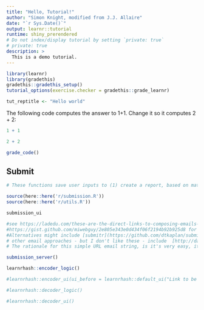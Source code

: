 ```yaml
---
title: "Hello, Tutorial!"
author: "Simon Knight, modified from J.J. Allaire"
date: "`r Sys.Date()`"
output: learnr::tutorial
runtime: shiny_prerendered
# Do not index/display tutorial by setting `private: true`
# private: true
description: >
  This is a demo tutorial.
---
```


```r
library(learnr)
library(gradethis)
gradethis::gradethis_setup()
tutorial_options(exercise.checker = gradethis::grade_learnr)

tut_reptitle <- "Hello world"
```

The following code computes the answer to 1+1. Change it so it computes 2 + 2:

```r
1 + 1
```

```r
2 + 2
```

```r
grade_code()
```


## Submit

```r
# These functions save user inputs to (1) create a report, based on mattblackwell/qsslearnr, see R directory/sourced below, and (2) take this output and use learnrhash::encode_obj, this function(output) { base64enc::base64encode(memCompress(serialized(output, NULL), compress = "bzip2")) } - (see code for pretty). It serializes, compresses, and encodes.  

source(here::here('r/submission.R'))
source(here::here('r/utils.R'))

submission_ui

#see https://ladedu.com/these-are-the-direct-links-to-composing-emails-in-web-based-email-services/#Outlookcom
#https://gist.github.com/miwebguy/2e805e343e0d434f06f2194b92b925d8 for detail
#Alternatives might include [submitr](https://github.com/dtkaplan/submitr/issues), or some other [learnr event checker](https://pkgs.rstudio.com/learnr/articles/publishing.html#events), or [learnitdown](https://github.com/SciViews/learnitdown/blob/HEAD/R/learnitdown_learnr.R),
# other email approaches - but I don't like these - include  [http://datawookie.github.io/emayili/](http://datawookie.github.io/emayili/) check mRpostman too
# The rationale for this simple URL email string, is it's very easy, it doesn't involve sharing (or worrying about) keys, it can be used for locally run learnr activities

```


```r
submission_server()

learnrhash::encoder_logic()

```

```r
#learnrhash::encoder_ui(ui_before = learnrhash::default_ui("Link to be shared on canvas"))

```

```r
#learnrhash::decoder_logic()

```

```r
#learnrhash::decoder_ui()

```

